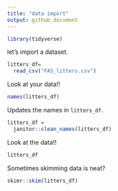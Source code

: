```yaml
---
title: "data import"
output: github_document
---
```


```r
library(tidyverse)
```

let's import a dataset.

```r
litters_df=
  read_csv("FAS_litters.csv")
```

Look at your data!!
```r
names(litters_df)
```

Updates the names in `litters_df`.

```r
litters_df = 
  janitor::clean_names(litters_df)
```

Look at the data!!
```r
litters_df
```

Sometimes skimming data is neat?

```r
skimr::skim(litters_df)
```




















